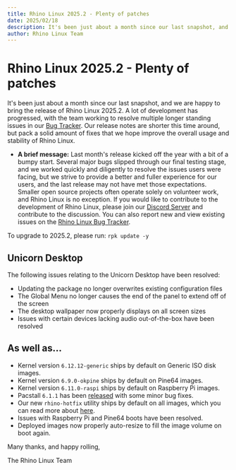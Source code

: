 ```yaml
---
title: Rhino Linux 2025.2 - Plenty of patches
date: 2025/02/18
description: It's been just about a month since our last snapshot, and we are happy to bring the release of Rhino Linux 2025.2. A lot of development has progressed, with the team working to resolve multiple longer standing issues in our Bug Tracker. Our release notes are shorter this time around, but pack a solid amount of fixes that we hope improve the overall usage and stability of Rhino Linux.
author: Rhino Linux Team
---
```


# Rhino Linux 2025.2 - Plenty of patches

It's been just about a month since our last snapshot, and we are happy to bring the release of Rhino Linux 2025.2. A lot of development has progressed, with the team working to resolve multiple longer standing issues in our [Bug Tracker](https://github.com/rhino-linux/tracker). Our release notes are shorter this time around, but pack a solid amount of fixes that we hope improve the overall usage and stability of Rhino Linux.

- **A brief message:** Last month's release kicked off the year with a bit of a bumpy start. Several major bugs slipped through our final testing stage, and we worked quickly and diligently to resolve the issues users were facing, but we strive to provide a better and fuller experience for our users, and the last release may not have met those expectations. Smaller open source projects often operate solely on volunteer work, and Rhino Linux is no exception. If you would like to contribute to the development of Rhino Linux, please join our [Discord Server](https://discord.gg/reSvc8Ztk3) and contribute to the discussion. You can also report new and view existing issues on the [Rhino Linux Bug Tracker](https://github.com/rhino-linux/tracker).

To upgrade to 2025.2, please run: `rpk update -y`

## Unicorn Desktop

The following issues relating to the Unicorn Desktop have been resolved:
- Updating the package no longer overwrites existing configuration files
- The Global Menu no longer causes the end of the panel to extend off of the screen
- The desktop wallpaper now properly displays on all screen sizes
- Issues with certain devices lacking audio out-of-the-box have been resolved

## As well as...
- Kernel version `6.12.12-generic` ships by default on Generic ISO disk images.
- Kernel version `6.9.0-okpine` ships by default on Pine64 images.
- Kernel version `6.11.0-raspi` ships by default on Raspberry Pi images.
- Pacstall `6.1.1` has been [released](https://github.com/pacstall/pacstall/releases/tag/6.1.1) with some minor bug fixes.
- Our new `rhino-hotfix` utility ships by default on all images, which you can read more about [here](/news-18).
- Issues with Raspberry Pi and Pine64 boots have been resolved.
- Deployed images now properly auto-resize to fill the image volume on boot again.

Many thanks, and happy rolling,

The Rhino Linux Team
